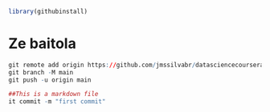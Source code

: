 ```{r}
library(githubinstall)


```

# Ze baitola


```{r}
git remote add origin https://github.com/jmssilvabr/datasciencecoursera.git
git branch -M main
git push -u origin main
```



```{r}
##This is a markdown file
it commit -m "first commit"
```


